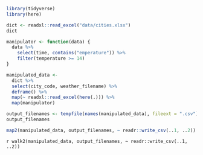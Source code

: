 <!--Setup 06-map2.R -->
```r
library(tidyverse)
library(here)
```


<!--Load dictionary from file -->
```r
dict <- readxl::read_excel("data/cities.xlsx")
dict
```


<!--Create a function to manipulate -->
```r
manipulator <- function(data) {
  data %>%
    select(time, contains("emperature")) %>%
    filter(temperature >= 14)
}
```


<!--Collect and manipulate input data -->
```r
manipulated_data <-
  dict %>%
  select(city_code, weather_filename) %>%
  deframe() %>%
  map(~ readxl::read_excel(here(.))) %>%
  map(manipulator)
```


<!--Write back results: new file names -->
```r
output_filenames <- tempfile(names(manipulated_data), fileext = ".csv")
output_filenames
```


<!--Iterate over pairs -->
```r
map2(manipulated_data, output_filenames, ~ readr::write_csv(..1, ..2))
```


<!--We don't really need the output -->
```r
walk2(manipulated_data, output_filenames, ~ readr::write_csv(..1, ..2))```
